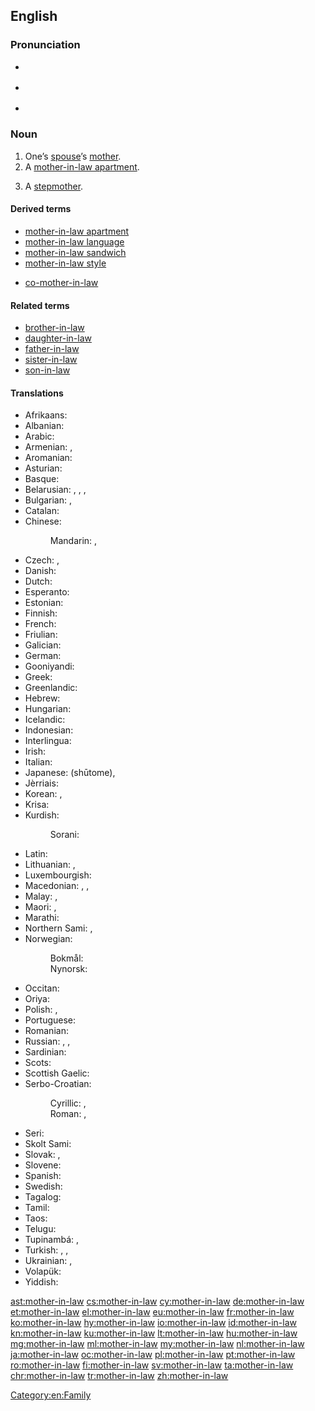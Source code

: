 ==English==
{{wikipedia}}

===Pronunciation===
* {{a|UK}} {{IPA|/ˈmʌð.ə(ɹ).ɪnˌlɔː/|lang=en}}
* {{a|US}} {{IPA|/ˈmʌðɜɹɪnˌlɑː/|lang=en}}
* {{audio|en-us-mother-in-law.ogg|Audio (US)|lang=en}}

===Noun===
{{en-noun|head=[[mother]]-[[in-law]]|mothers-in-law}}

# One’s [[spouse]]’s [[mother]].
# A [[mother-in-law apartment]].
# {{context|dated|lang=en}} A [[stepmother]].

====Derived terms====
* [[mother-in-law apartment]]
* [[mother-in-law language]]
* [[mother-in-law sandwich]]
* [[mother-in-law style]]
* {{qualifier|uncommon}} [[co-mother-in-law]]

====Related terms====
* [[brother-in-law]]
* [[daughter-in-law]]
* [[father-in-law]]
* [[sister-in-law]]
* [[son-in-law]]

====Translations====
{{trans-top|spouse’s mother}}
* Afrikaans: {{t|af|skoonmoeder}}
* Albanian: {{t|sq|vjehërr|f}}
* Arabic: {{t|ar|حماة|f|tr=ḥamāa}}
* Armenian: {{t|hy|սկեսուր|tr=skesur}} {{qualifier|husband's mother}}, {{t|hy|զոքանչ|tr=zok'anč}} {{qualifier|wife's mother}}
* Aromanian: {{t|rup|soacrã|f}}
* Asturian: {{t+|ast|suegra|f}}
* Basque: {{t+|eu|amaginarreba}}
* Belarusian: {{t|be|свякро́ў|f|sc=Cyrl}}, {{t|be|свякро́ва|f|sc=Cyrl}}, {{t|be|свякру́ха|f|sc=Cyrl}} {{qualifier|husband's mother}}, {{t|be|це́шча|f|sc=Cyrl}} {{qualifier|wife's mother}}
* Bulgarian: {{t+|bg|свекъ̀рва|f|sc=Cyrl}} {{qualifier|husband's mother}}, {{t+|bg|тъ̀ща|f|sc=Cyrl}} {{qualifier|wife's mother}}
* Catalan: {{t+|ca|sogra|f}}
* Chinese:
*: Mandarin: {{t+|cmn|婆婆|tr=pópo|sc=Hani}} {{qualifier|husband's mother}}, {{t+|cmn|岳母|tr=yuèmǔ|sc=Hani}} {{qualifier|wife's mother}}
* Czech: {{t+|cs|tchýně|f}}, {{t+|cs|tchyně|f}}
* Danish: {{t+|da|svigermor}}
* Dutch: {{t+|nl|schoonmoeder|f}}
* Esperanto: {{t+|eo|bopatrino}}
* Estonian: {{t+|et|ämm}}
* Finnish: {{t+|fi|anoppi}}
* French: {{t+|fr|belle-mère|f}}
* Friulian: {{t|fur|madone|f}}
* Galician: {{t+|gl|sogra|f}}
* German: {{t+|de|Schwiegermutter|f}}
* Gooniyandi: {{t|gni|marriyali}}
* Greek: {{t+|el|πεθερά|f|tr=petherá}}
* Greenlandic: {{t|kl|saki}}
* Hebrew: {{t+|he|חָמוֹת|f|tr=khamót}}
* Hungarian: {{t+|hu|anyós}}
* Icelandic: {{t+|is|tengdamamma|f}}
* Indonesian: {{t|id|[[mertua]] [[perempuan]]}}
* Interlingua: {{t|ia|matre affin}}
* Irish: {{t|ga|máthair chéile}}
* Italian: {{t+|it|suocera|f}}
* Japanese: {{t+check|ja|姑|tr=しゅうとめ|sc=Jpan}} (shūtome), {{t+check|ja|義母|tr=ぎぼ, gibo}}
* Jèrriais: {{t|roa-jer|belle-méthe|f}}
* Korean: {{t+|ko|시어머니|sc=Kore}}, {{t+|ko|장모|sc=Kore}} {{qualifier|wife's mother}}
* Krisa: {{qualifier|husband’s mother}} {{t|ksi|sami}}
* Kurdish:
*: Sorani: {{t|ku|خه‌سو|tr=xesu|sc=ku-Arab}}
{{trans-mid}}
* Latin: {{t|la|socrus|f}}
* Lithuanian: {{t+|lt|uošvė}}, {{t|lt|anyta}}
* Luxembourgish: {{t|lb|Schwéiermamm|f}}
* Macedonian: {{t|mk|све́крва|f|tr=svékrva}} {{qualifier|husband's mother}}, {{t|mk|те́шта|f|tr=téšta}}, {{t|mk|ба́ба|f|tr=bába}} {{qualifier|wife's mother}}
* Malay: {{t|ms|ibu mertua}}, {{t|ms|emak mertua}}
* Maori: {{t|mi|hungarei}}, {{t|mi|hungawai}}
* Marathi: {{t|mr|सासू|f|tr=sāsū|sc=Deva}}
* Northern Sami: {{t|se|vuoni}}, {{t|se|vuonesássa}} {{qualifier|future}}
* Norwegian:
*: Bokmål: {{t|nb|svigermor|m|f}} 
*: Nynorsk: {{t|nn|svigermor|f}}
* Occitan: {{t+|oc|sògra|f}}
* Oriya: {{t|or|ଆଈଶାଶୁ|tr=āīśāśu|sc=Orya}}
* Polish: {{t+|pl|teściowa|f}}, {{t+|pl|świekra|f}} {{qualifier|archaic; husband's mother}}
* Portuguese: {{t+|pt|sogra|f}}
* Romanian: {{t+|ro|soacră|f}}
* Russian: {{t+|ru|свекро́вь|f|tr=svekróvʹ}}, {{t+|ru|свекру́ха|f|sc=Cyrl}} {{qualifier|husband's mother}}, {{t+|ru|тёща|f|tr=tjóšča}} {{qualifier|wife's mother}}
* Sardinian: {{t|sc|socra|f}}
* Scots: {{t|sco|guid-mither}}
* Scottish Gaelic: {{t|gd|màthair-chèile}}
* Serbo-Croatian:
*: Cyrillic: {{t|sh|свекрва|f}} {{qualifier|husband's mother}}, {{t|sh|ташта|f}} {{qualifier|wife's mother}}
*: Roman: {{t+|sh|svekrva|f}} {{qualifier|husband's mother}}, {{t+|sh|tašta|f}} {{qualifier|wife's mother}}
* Seri: {{qualifier|of a male}} {{t|sei|aaquéect cmaam}}
* Skolt Sami: {{t|sms|vueˊn}}
* Slovak: {{t|sk|svokra|f}}, {{t|sk|svekruša|f}}
* Slovene: {{t+|sl|tašča|f}}
* Spanish: {{t+|es|suegra|f}}
* Swedish: {{t+|sv|svärmor|c}}
* Tagalog: {{t|tl|biyanang-babae}}
* Tamil: {{t+|ta|மாமியார்|tr=maamiyaar|sc=Taml}}
* Taos: {{t|twf|kána}}
* Telugu: {{t+|te|అత్త|tr=atta}}
* Tupinambá: {{qualifier|wife’s mother-in-law}} {{t|tpn|mendy}}, {{qualifier|husband’s mother-in-law; t-}} {{t|tpn|aîxó}}
* Turkish: {{t+|tr|kaynana}}, {{t+|tr|kayınvalide}}, {{t+|tr|hanımanne}}
* Ukrainian: {{t|uk|свекру́ха|f|sc=Cyrl}} {{qualifier|husband's mother}}, {{t|uk|те́ща|f|sc=Cyrl}} {{qualifier|wife's mother}}
* Volapük: {{t+|vo|lümot}}
* Yiddish: {{t|yi|שוויגער|f|sc=Hebr}}
{{trans-bottom}}

[[Category:en:Family]]

[[ast:mother-in-law]]
[[cs:mother-in-law]]
[[cy:mother-in-law]]
[[de:mother-in-law]]
[[et:mother-in-law]]
[[el:mother-in-law]]
[[eu:mother-in-law]]
[[fr:mother-in-law]]
[[ko:mother-in-law]]
[[hy:mother-in-law]]
[[io:mother-in-law]]
[[id:mother-in-law]]
[[kn:mother-in-law]]
[[ku:mother-in-law]]
[[lt:mother-in-law]]
[[hu:mother-in-law]]
[[mg:mother-in-law]]
[[ml:mother-in-law]]
[[my:mother-in-law]]
[[nl:mother-in-law]]
[[ja:mother-in-law]]
[[oc:mother-in-law]]
[[pl:mother-in-law]]
[[pt:mother-in-law]]
[[ro:mother-in-law]]
[[fi:mother-in-law]]
[[sv:mother-in-law]]
[[ta:mother-in-law]]
[[chr:mother-in-law]]
[[tr:mother-in-law]]
[[zh:mother-in-law]]